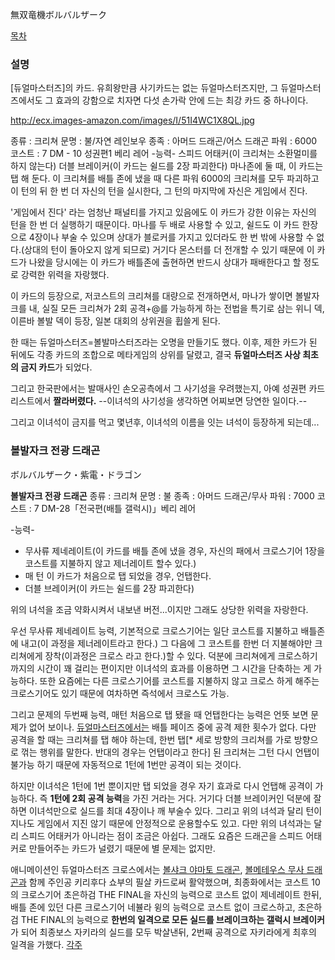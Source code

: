 無双竜機ボルバルザーク

[[목차]]
=== 설명 ===
[듀얼마스터즈]의 카드.
유희왕만큼 사기카드는 없는 듀얼마스터즈지만, 그 듀얼마스터즈에서도 그 효과의 강함으로 치자면 다섯 손가락 안에 드는 최강 카드 중 하나이다.

http://ecx.images-amazon.com/images/I/51I4WC1X8QL.jpg

종류 : 크리쳐
문명 : 불/자연 레인보우
종족 : 아머드 드래곤/어스 드래곤
파워 : 6000
코스트 : 7
DM - 10 성권편1 베리 레어
-능력-
스피드 어태커(이 크리쳐는 소환멀미를 하지 않는다)
더블 브레이커(이 카드는 쉴드를 2장 파괴한다)
마나존에 둘 때, 이 카드는 탭 해 둔다.
이 크리쳐를 배틀 존에 냈을 때 다른 파워 6000의 크리쳐를 모두 파괴하고 이 턴의 뒤 한 번 더 자신의 턴을 실시한다, 그 턴의 마지막에 자신은 게임에서 진다.

'게임에서 진다' 라는 엄청난 패널티를 가지고 있음에도 이 카드가 강한 이유는 자신의 턴을 한 번 더 실행하기 때문이다. 마나를 두 배로 사용할 수 있고, 쉴드도 이 카드 한장으로 4장이나 부술 수 있으며 상대가 블로커를 가지고 있더라도 한 번 밖에 사용할 수 없다.(상대의 턴이 돌아오지 않게 되므로) 거기다 몬스터를 더 전개할 수 있기 때문에 이 카드가 나왔을 당시에는 이 카드가 배틀존에 출현하면 반드시 상대가 패배한다고 할 정도로 강력한 위력을 자랑했다. 

이 카드의 등장으로, 저코스트의 크리쳐를 대량으로 전개하면서, 마나가 쌓이면 볼발자크를 내, 실질 모든 크리쳐가 2회 공격+@를 가능하게 하는 전법을 특기로 삼는 위니 덱, 이른바 볼발 덱이 등장, 일본 대회의 상위권을 휩쓸게 된다.

한 때는 듀얼마스터즈=볼발마스터즈라는 오명을 만들기도 했다. 이후, 제한 카드가 된 뒤에도 각종 카드의 조합으로 메타게임의 상위를 달렸고, 결국 '''듀얼마스터즈 사상 최초의 금지 카드'''가 되었다. 

그리고 한국판에서는 발매사인 손오공측에서 그 사기성을 우려했는지, 아예 성권편 카드 리스트에서 '''짤라버렸다.''' --이녀석의 사기성을 생각하면 어찌보면 당연한 일이다.--

그리고 이녀석이 금지를 먹고 몇년후, 이녀석의 이름을 잇는 녀석이 등장하게 되는데...

=== 볼발자크 전광 드래곤 ===
ボルバルザーク・紫電・ドラゴン 

'''볼발자크 전광 드래곤'''
종류 : 크리쳐
문명 : 불
종족 : 아머드 드래곤/무사
파워 : 7000
코스트 : 7
DM-28「전국편(배틀 갤럭시)」베리 레어

-능력-
*무사류 제네레이트(이 카드를 배틀 존에 냈을 경우, 자신의 패에서 크로스기어 1장을 코스트를 지불하지 않고 제너레이트 할수 있다.)
*매 턴 이 카드가 처음으로 탭 되었을 경우, 언탭한다.
*더블 브레이커(이 카드는 쉴드를 2장 파괴한다)

위의 녀석을 조금 약화시켜서 내보낸 버전...이지만 그래도 상당한 위력을 자랑한다.

우선 무사류 제네레이트 능력, 기본적으로 크로스기어는 일단 코스트를 지불하고 배틀존에 내고(이 과정을 제너레이트라고 한다.) 그 다음에 그 코스트를 한번 더 지불해야만 크리쳐에게 장착(이과정은 크로스 라고 한다.)할 수 있다. 덕분에 크리쳐에게 크로스하기 까지의 시간이 꽤 걸리는 편이지만 이녀석의 효과를 이용하면 그 시간을 단축하는 게 가능하다. 또한 요즘에는 다른 크로스기어를 코스트를 지불하지 않고 크로스 하게 해주는 크로스기어도 있기 때문에 여차하면 즉석에서 크로스도 가능.

그리고 문제의 두번째 능력, 매턴 처음으로 탭 됐을 때 언탭한다는 능력은 언뜻 보면 문제가 없어 보이나. [[듀얼마스터즈]]에서는 배틀 페이즈 중에 공격 제한 횟수가 없다. 다만 공격을 할 때는 크리쳐를 탭 해야 하는데, 한번 탭[* 세로 방향의 크리쳐를 가로 방향으로 꺾는 행위를 말한다. 반대의 경우는 언탭이라고 한다] 된 크리쳐는 그턴 다시 언탭이 불가능 하기 때문에 자동적으로 1턴에 1번만 공격이 되는 것이다.

하지만 이녀석은 1턴에 1번 뿐이지만 탭 되었을 경우 자기 효과로 다시 언탭해 공격이 가능하다. 즉 '''1턴에 2회 공격 능력'''을 가진 거라는 거다. 거기다 더블 브레이커인 덕분에 잘 하면 이녀석만으로 실드를 최대 4장이나 깨 부술수 있다. 그리고 위의 녀석과 달리 턴이 지나도 게임에서 지진 않기 때문에 안정적으로 운용할수도 있고. 다만 위의 녀석과는 달리 스피드 어태커가 아니라는 점이 조금은 아쉽다. 그래도 요즘은 드래곤을 스피드 어태커로 만들어주는 카드가 널렸기 때문에 별 문제는 없지만.

애니메이션인 듀얼마스터즈 크로스에서는 [[볼샤크 야마토 드래곤]], [[볼메테우스 무사 드래곤]]과 함께 주인공 키리후다 쇼부의 필살 카드로써 활약했으며, 최종화에서는 코스트 10의 크로스기어 초은하검 THE FINAL을 자신의 능력으로 코스트 없이 제네레이트 한뒤, 배틀 존에 있던 다른 크로스기어 네뷸라 윙의 능력으로 코스트 없이 크로스하고, 초은하검 THE FINAL의 능력으로 '''한번의 일격으로 모든 실드를 브레이크하는 갤럭시 브레이커'''가 되어 최종보스 자키라의 실드를 모두 박살낸뒤, 2번째 공격으로 자키라에게 최후의 일격을 가했다.
[[각주]]
